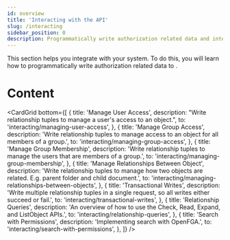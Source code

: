 ```yaml
---
id: overview
title: 'Interacting with the API'
slug: /interacting
sidebar_position: 0
description: Programmatically write authorization related data and interact with the API
---
```



<DocumentationNotice />

This section helps you integrate <ProductName format={ProductNameFormat.ShortForm}/> with your system. To do this, you will learn how to programmatically write authorization related data to <ProductName format={ProductNameFormat.ShortForm}/>.

<IntroCard
  title="When to use"
  description="This section is useful if you have defined an authorization model and want to understand how to write authorization data to {ProductName} to represent the state of your system."
/>

# Content

<CardGrid
  bottom={[
    {
      title: 'Manage User Access',
      description: "Write relationship tuples to manage a user's access to an object.",
      to: 'interacting/managing-user-access',
    },
    {
      title: 'Manage Group Access',
      description: 'Write relationship tuples to manage access to an object for all members of a group.',
      to: 'interacting/managing-group-access',
    },
    {
      title: 'Manage Group Membership',
      description: 'Write relationship tuples to manage the users that are members of a group.',
      to: 'interacting/managing-group-membership',
    },
    {
      title: 'Manage Relationships Between Object',
      description:
        'Write relationship tuples to manage how two objects are related. E.g. parent folder and child document.',
      to: 'interacting/managing-relationships-between-objects',
    },
    {
      title: 'Transactional Writes',
      description: 'Write multiple relationship tuples in a single request, so all writes either succeed or fail.',
      to: 'interacting/transactional-writes',
    },
    {
      title: 'Relationship Queries',
      description: 'An overview of how to use the Check, Read, Expand, and ListObject APIs.',
      to: 'interacting/relationship-queries',
    },
    {
      title: 'Search with Permissions',
      description: 'Implementing search with OpenFGA.',
      to: 'interacting/search-with-permissions',
    },
]}
/>
